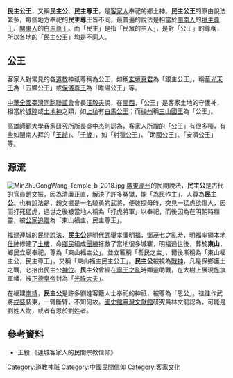 {{refimprove|time=2015-04-04T06:17:22+00:00}}
{{Infobox Hakka name
| title      = 民主公王
| honsu = 民主公
| phakfasu = Mìn-chú-kûng
}}
{{客家}}
'''民主公王'''，又稱'''民主公'''、'''民主尊王'''，是[[客家人|客家人]]奉祀的鄉土神。'''民主公王'''的原由說法繁多，每個地方奉祀的'''民主尊王'''皆不同，最普遍的說法是相當於[[閩南人|閩南人]]的[[境主|境主尊王]]、[[閩東人|閩東人]]的[[白馬尊王|白馬尊王]]。而「民主」是指「民眾的主人」，是對「公王」的尊稱，所以各地的「民主公王」均是不同人。

==公王==
客家人對常見的各[[道教|道教]]神祇尊稱為公王，如稱[[玄壇真君|玄壇真君]]為「銀主公王」，稱[[華光天王|華光天王]]為「五顯公王」或[[保儀尊王|保儀尊王]]為「睢陽公王」等。

[[中華全國臺灣同胞聯誼會|中華全國臺灣同胞聯誼會]]會長[[汪毅夫|汪毅夫]]說，在[[閩西|閩西]]，「公王」是客家土地的守護神，相當於[[城隍|城隍]]或[[土地神|土地神]]之類，如[[上杭|上杭]]有[[白馬尊王|白馬公王]]；而[[梅州|梅州]]稱[[三山國王|三山國王]]為「公王」。

[[高雄師範大學|高雄師範大學]]客家研究所所長吳中杰則認為，客家人所謂的「公王」有很多種，有些如閩南人拜的「[[王爺信仰|王爺]]」、「[[千歲|千歲]]」，如「射獵公王」、「助國公王」、「安濟公王」等。

==源流==
[[File:MinZhuGongWang_Temple_b_2018.jpg|thumb]]
[[廣東|廣東]][[潮州|潮州]]的民間說法，'''民主公'''是古代的官員趙文振，因為清廉正直，解決了許多冤獄，能「為民作主」，人尊為'''民主公'''。也有說法是，趙文振是一名驍勇的武將，便裝探母時，突見一猛虎欲傷人，因而打死猛虎，過世之後被當地人稱為「打虎將軍」以奉祀，而後因為在明朝時顯靈，被[[公家|公家]][[追贈|追贈]]為「東山福主，民主尊王」。

[[福建|福建]][[連城|連城]]的民間說法，'''民主公'''是[[明代|明代]][[武舉|武舉]][[孝廉|孝廉]]明福，[[鄧茂七之亂|鄧茂七之亂]]時，明福率領本地[[仕紳|仕紳]]修建了[[土樓|土樓]]，命[[鄉民|鄉民]]組成[[團練|團練]]拯救了當地很多城寨，明福過世後，葬於'''東山'''，鄉民立廟奉祀，尊為「東山福主公」。並立匾稱「吾民之主」，爾後漸稱為「東山福主公，民主尊王」，又稱「東山福主民主公王」。'''民主公'''被視為[[戰神|戰神]]，凡是保鄉護土之戰，必抬出民主公[[神位|神位]]。'''民主公'''曾經在[[寧王之亂|寧王之亂]]時顯靈助戰，在大樹上展現旌旗軍幡，被[[正德皇帝|正德皇帝]]封為「[[光祿大夫|光祿大夫]]」。

在福建[[南靖|南靖]]，'''民主公'''是許多劉姓客籍人士奉祀的神祇，被尊為「恩公」。往往作武將[[戎裝|戎裝]]裝束，一臂斷臂，不知何故。[[國史館臺灣文獻館|國史館臺灣文獻館]]研究員林文龍認為，可能是劉姓人物，或者有恩於劉姓者。

==參考資料==
*王毅.《連城客家人的民間宗教信仰》

[[Category:道教神祇|Category:道教神祇]]
[[Category:中國民間信仰|Category:中國民間信仰]]
[[Category:客家文化|Category:客家文化]]